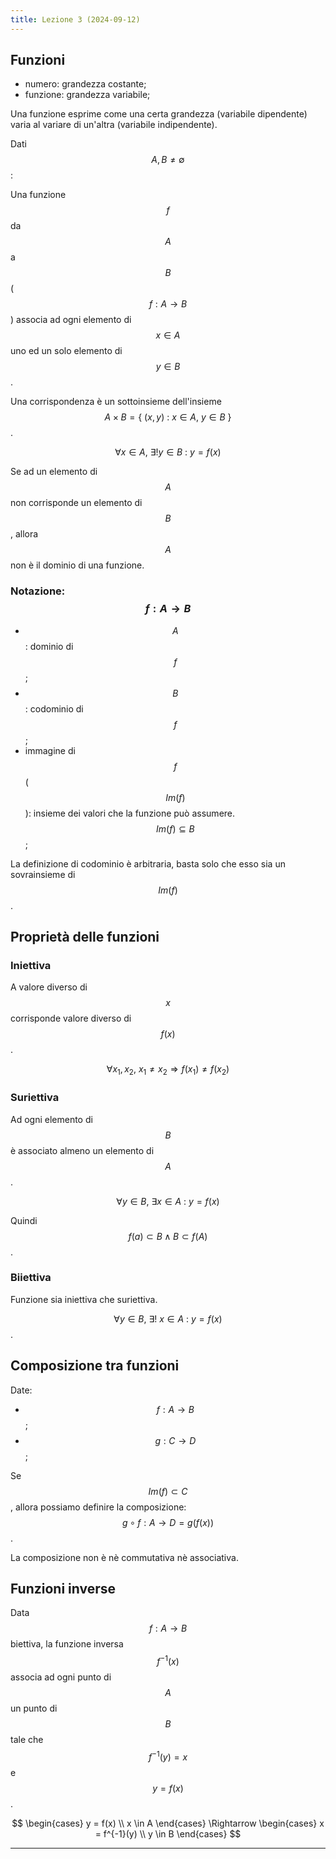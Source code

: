 ```yaml
---
title: Lezione 3 (2024-09-12)
---
```



## Funzioni

- numero: grandezza costante;
- funzione: grandezza variabile;

Una funzione esprime come una certa grandezza (variabile dipendente) varia al
variare di un'altra (variabile indipendente).

Dati $$A,B \neq \emptyset$$:

Una funzione $$f$$ da $$A$$ a $$B$$ ($$f: A \to B$$) associa ad ogni elemento di
$$x \in A$$ uno ed un solo elemento di $$y \in B$$.

Una corrispondenza è un sottoinsieme dell'insieme
$$A \times B = \{ \ (x,y) \ : \ x \in A, \ y \in B \ \}$$.

$$
\forall x \in A, \ \exists! y \in B \ : \ y = f(x)
$$

Se ad un elemento di $$A$$ non corrisponde un elemento di $$B$$, allora $$A$$
non è il dominio di una funzione.

### Notazione: $$f: A \to B$$

- $$A$$: dominio di $$f$$;
- $$B$$: codominio di $$f$$;
- immagine di $$f$$ ($$Im(f)$$): insieme dei valori che la funzione può
  assumere. $$Im(f) \subseteq B$$;

La definizione di codominio è arbitraria, basta solo che esso sia un
sovrainsieme di $$Im(f)$$.

## Proprietà delle funzioni

### Iniettiva

A valore diverso di $$x$$ corrisponde valore diverso di $$f(x)$$.

$$
\forall x_1,x_2, \ x_1 \neq x_2 \Rightarrow f(x_1) \neq f(x_2)
$$

### Suriettiva

Ad ogni elemento di $$B$$ è associato almeno un elemento di $$A$$.

$$
\forall y \in B, \ \exists x \in A \ : \ y = f(x)
$$

Quindi $$f(a) \subset B \land B \subset f(A)$$.

### Biiettiva

Funzione sia iniettiva che suriettiva.

$$\forall y \in B, \ \exists! \ x \in A \ : \ y = f(x)$$.

## Composizione tra funzioni

Date:

- $$f: A \to B$$;
- $$g: C \to D$$;

Se $$Im(f) \subset C$$, allora possiamo definire la composizione:
$$g \circ f: A \to D = g(f(x))$$.

La composizione non è nè commutativa nè associativa.

## Funzioni inverse

Data $$f: A \to B$$ biettiva, la funzione inversa $$f^{-1}(x)$$ associa ad ogni
punto di $$A$$ un punto di $$B$$ tale che $$f^{-1}(y) = x$$ e $$y = f(x)$$.

$$
\begin{cases}
y = f(x) \\
x \in A
\end{cases}
\Rightarrow
\begin{cases}
x = f^{-1}(y) \\
y \in B
\end{cases}
$$

---

<CardGrid>
  <LinkCard
    title="Appunti di Andrea"
    href="https://drive.google.com/file/d/1UvZWdK31RydMakWWjiDx52XiyAW2n7F4/view"
  />
</CardGrid>
